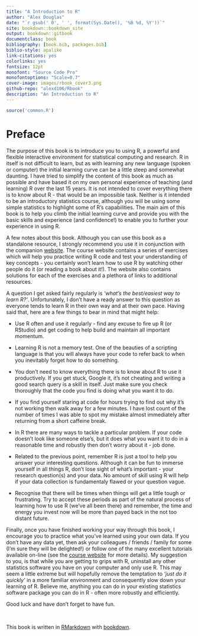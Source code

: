 ```yaml
--- 
title: "A Introduction to R"
author: "Alex Douglas"
date: "`r gsub(' 0', ' ', format(Sys.Date(), '%B %d, %Y'))`"
site: bookdown::bookdown_site
output: bookdown::gitbook
documentclass: book
bibliography: [book.bib, packages.bib]
biblio-style: apalike
link-citations: yes
colorlinks: yes
fontsize: 12pt
monofont: "Source Code Pro"
monofontoptions: "Scale=0.7"
cover-image: images/rbook_cover3.png
github-repo: "alexd106/Rbook"
description: "An Introduction to R"
---
```


```r
source('common.R')
```


# Preface{-}

The purpose of this book is to introduce you to using R, a powerful and flexible interactive environment for statistical computing and research. R in itself is not difficult to learn, but as with learning any new language (spoken or computer) the initial learning curve can be a little steep and somewhat daunting. I have tried to simplify the content of this book as much as possible and have based it on my own personal experience of teaching (and learning) R over the last 15 years. It is not intended to cover everything there is to know about R - that would be an impossible task. Neither is it intended to be an introductory statistics course, although you will be using some simple statistics to highlight some of R’s capabilities. The main aim of this book is to help you climb the initial learning curve and provide you with the basic skills and experience (and confidence!) to enable you to further your experience in using R.

A few notes about this book. Although you can use this book as a standalone resource, I strongly recommend you use it in conjunction with the companion [website](https://alexd106.github.io). The course website contains a series of exercises which will help you practice writing R code and test your understanding of key concepts - you certainly won’t learn how to use R by watching other people do it (or reading a book about it!). The website also contains solutions for each of the exercises and a plethora of links to additional resources. 

A question I get asked fairly regularly is *'what's the best/easiest way to learn R?'*. Unfortunately, I don't have a ready answer to this question as everyone tends to learn R in their own way and at their own pace. Having said that, here are a few things to bear in mind that might help:

- Use R often and use it regularly - find any excuse to fire up R (or RStudio) and get coding to help build and maintain all important momentum. 

- Learning R is not a memory test. One of the beauties of a scripting language is that you will always have your code to refer back to when you inevitably forget how to do something.

- You don't need to know everything there is to know about R to use it productively. If you get stuck, Google it, it's not cheating and writing a good search query is a skill in itself. Just make sure you check thoroughly that the code you find is doing what you want it to do.

- If you find yourself staring at code for hours trying to find out why it's not working then walk away for a few minutes. I have lost count of the number of times I was able to spot my mistake almost immediately after returning from a short caffeine break.

- In R there are many ways to tackle a particular problem. If your code doesn't look like someone else's, but it does what you want it to do in a reasonable time and robustly then don't worry about it - job done. 

- Related to the previous point, remember R is just a tool to help you answer your interesting questions. Although it can be fun to immerse yourself in all things R, don't lose sight of what's important - your research question(s) and your data. No amount of skill using R will help if your data collection is fundamentaly flawed or your question vague. 

- Recognise that there will be times when things will get a little tough or frustrating. Try to accept these periods as part of the natural process of learning how to use R (we've all been there) and remember, the time and energy you invest now will be more than payed back in the not too distant future.

Finally, once you have finished working your way through this book, I encourage you to practice what you've learned using your own data. If you don’t have any data yet, then ask your colleagues / friends / family for some (I’m sure they will be delighted!) or follow one of the many excellent tutorials available on-line (see the [course website](https://alexd106.github.io) for more details). My suggestion to you, is that while you are getting to grips with R, uninstall any other statistics software you have on your computer and only use R. This may seem a little extreme but will hopefully remove the temptation to *‘just do it quickly’* in a more familiar environment and consequently slow down your learning of R. Believe me, anything you can do in your existing statistics software package you can do in R - often more robustly and efficiently. 

Good luck and have don’t forget to have fun. 

\  

This book is written in [RMarkdown](https://rmarkdown.rstudio.com) with [bookdown](https://bookdown.org).


